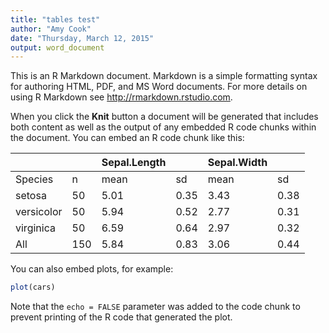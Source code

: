 ---
title: "tables test"
author: "Amy Cook"
date: "Thursday, March 12, 2015"
output: word_document
---

This is an R Markdown document. Markdown is a simple formatting syntax for authoring HTML, PDF, and MS Word documents. For more details on using R Markdown see <http://rmarkdown.rstudio.com>.

When you click the **Knit** button a document will be generated that includes both content as well as the output of any embedded R code chunks within the document. You can embed an R code chunk like this:


|            |     | Sepal.Length |      | Sepal.Width |      |
|------------|-----|--------------|------|-------------|------|
| Species    | n   | mean         | sd   | mean        | sd   |
| setosa     | 50  | 5.01         | 0.35 | 3.43        | 0.38 |
| versicolor | 50  | 5.94         | 0.52 | 2.77        | 0.31 |
| virginica  | 50  | 6.59         | 0.64 | 2.97        | 0.32 |
| All        | 150 | 5.84         | 0.83 | 3.06        | 0.44 |


You can also embed plots, for example:

```{r, echo=FALSE}
plot(cars)
```

Note that the `echo = FALSE` parameter was added to the code chunk to prevent printing of the R code that generated the plot.
